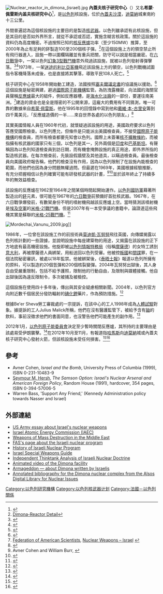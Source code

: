 {{coord|31.0013|N|35.1445|E|display=title}}
[[File:Nuclear_reactor_in_dimona_(israel).jpg|thumb]]
'''內蓋夫核子研究中心'''（{{lang-he|קריה למחקר גרעיני – נגב}}）又名'''希蒙·佩雷斯内盖夫核研究中心'''<ref>{{cite news |title=美媒：卫星图像显示以色列核研究中心大动工 |url=https://finance.sina.com.cn/tech/2021-02-27/doc-ikftpnnz0020432.shtml}}</ref>，是[[以色列|以色列]]核設施，位於[[內蓋夫沙漠|內蓋夫沙漠]]，[[迪莫納|迪莫納]]城東南約十三公里。

外間普遍認為這個核設施的主要目的是製造[[核武器|核武器]]。以色列雖承認有此核設施，但是其目的是否如外界所言，就從不承認或否認，實施含糊言核政策。關於這設施的資料仍為高度機密。不過按照已知的[[核反應爐|核反應爐]]功率（至少150MW）推算，至2000年為止有足夠的鈈製造100至200個核子彈。<ref>[http://www.globalsecurity.org/wmd/world/以色列/4is_dimona_092971_reactor_005.htm Dimona-Reactor Detail]</ref>在這個設施上方的領空禁止所有飛行器進入，設施一帶以圍欄隔離並有重兵把關，防守可以說是相當嚴密。在[[六日戰爭|六日戰爭]]中，一架以色列[[幻象3型戰鬥機|幻象3型戰鬥機]]意外飛過該設施，就被以色列發射導彈擊落。<ref>{{Cite news |url=http://www.timesonline.co.uk/tol/news/world/middle_east/article2848246.ece |title=Israel on alert for Syria airstrike |first=Uzi |last=Mahnaimi |location=Tel Aviv |work=The Sunday Times |date=November 11, 2007 |accessdate=2013-06-30 |archive-date=2008-07-26 |archive-url=https://web.archive.org/web/20080726123242/http://www.timesonline.co.uk/tol/news/world/middle_east/article2848246.ece |dead-url=no }}</ref><ref name=time19760412>{{cite news|title=How Israel got the bomb – Special Report|url=http://www.time.com/time/printout/0,8816,914023,00.html|accessdate=2011-09-30|publisher=Time|date=1976-04-12|archive-date=2013-05-01|archive-url=https://web.archive.org/web/20130501030016/http://www.time.com/time/printout/0,8816,914023,00.html|dead-url=no}}</ref>1973年，一架[[利比亞阿拉伯航空114號班機空難|迷途的利比亞客機]]飛近該設施上方的領空，以色列戰機試圖指令客機降落未成後，也是直接將其擊落，導致平民108人死亡。<ref>{{cite book| last = New| first = David S.| title = Holy War: The Rise of Militant Christian, Jewish, and Islamic Fundamentalism| url = https://archive.org/details/holywarriseofmil0000unse| year = 2002| publisher = McFarland & Company| location = USA| isbn = 0-7864-1336-0| page = [https://archive.org/details/holywarriseofmil0000unse/page/173 173]}}</ref>

核子研究中心在1958年開始動工建造，法國按照[[塞夫爾議定書|塞夫爾議定書]]的協議施以援助。<ref>{{Cite news |url=http://www.foxnews.com/story/0,2933,37959,00.html |title=Documentary Says Israel Got Nuclear Weapons From France |date=November 2, 2001 |agency=[[Associated_Press|Associated Press]] |publisher=[[Fox_News|Fox News]] }}{{Dead link|date=2019年5月 |bot=InternetArchiveBot |fix-attempted=yes }}</ref>這個設施是秘密興建，避過[[國際原子能機構|國際原子能機構]]監管。為防洩露機密，向法國的海關官員聲稱[[反應爐|反應爐]]最大的組件，例如反應器槽，是[[海水化淡廠|海水化淡廠]]的一部份，要運往南美洲。<ref>[[Federation_of_American_Scientists|Federation of American Scientists]], [http://www.fas.org/nuke/guide/israel/nuke/ Nuclear Weapons – Israel] {{Wayback|url=http://www.fas.org/nuke/guide/israel/nuke/ |date=20131112185627 }}</ref>建造的資金也是全是隱密的不公開來源，這龐大的費用有不同猜測，唯一可靠的數據來自[[希蒙·佩雷斯|希蒙·佩雷斯]]。他在1995年的回憶錄中寫到他和[[戴維·本-古里安|戴維·本-古里安]]籌到四千萬美元，「反應爐造價的一半……來自世界各處的以色列朋友。」<ref name="is2002">{{cite journal | jstor=30246784 | title=Atomic Power to Israel's Rescue: French-Israeli Nuclear Cooperation, 1949–1957 | last1=Pinkus |first1=Binyamin |last2=Tlamim |first2=Moshe | journal=Israel Studies | volume=7 | issue=1 | pages=104–138 |publisher=Indiana University Press|date=Spring 2002}}</ref>

其實美國情報人員在1960年代初，就懷疑過該設施的用途，美國政府要求以色列答應受國際檢查。以色列應允，但條件是只能派出美國檢查員，不接受[[國際原子能機構|國際原子能機構]]的檢查員，而所有檢查都要先知會以色列。國際上未簽署[[核不擴散條約|核不擴散條約]]，而被指擁有核武器的國家只有三個，以色列是其一，另外兩個是[[印度|印度]]和[[巴基斯坦|巴基斯坦]]。有聲稱因為以色列知道檢查員到訪日期，而有機會掩飾設施的真正用途，即外界所指的製造核武器。在每次檢查前，先裝設假牆壁及其他道具，以瞞過檢查員。最後檢查員向美國政府報告稱，他們的檢查沒有作用，因為以色列限制了在設施內能檢查的範圍，而他們也因為身分問題無權過問。但最遲在1969年，美國根據經驗推斷，有充分把握相信以色列確實可能有研發核武器的計畫，<ref>Avner Cohen and William Burr, {{cite journal | title = Israel crosses the threshold | journal = [http://www.thebulletin.org ''Bulletin of the Atomic Scientists''] | volume = 62 | issue = 3 | pages = 22–30 | date = May/June 2006 | url = http://thebulletin.metapress.com/content/606516727155388r/?p=c758035471444f1683e3bf336b4181aa&pi=7 | doi = 10.2968/062003008 | accessdate = 2009-08-17 | last1 = Cohen | first1 = Avner | last2 = Burr | first2 = William}}</ref><ref>{{Cite web |url=http://www.gwu.edu/~nsarchiv/NSAEBB/NSAEBB189/IN-06.pdf |title=存档副本 |accessdate=2013-06-30 |archive-date=2009-09-07 |archive-url=https://web.archive.org/web/20090907134756/http://www.gwu.edu/~nsarchiv/NSAEBB/NSAEBB189/IN-06.pdf |dead-url=no }}</ref>並於該年終止了持續多年的無效益檢查。

該設施的反應爐在1962至1964年之間某個時間起開始運作。[[以色列國防軍|以色列國防軍]]藉著所製造出的[[鈈|鈈]]元素，很可能在1967年的[[六日戰爭|六日戰爭]]前預備好首批核武器。1967年，在六日戰爭爆發前，有數架身份不明的噴射機飛越該反應爐上空。當時猜測該噴射機是[[埃及空軍|埃及空軍]]的[[米格-21戰鬥機|米格-21戰鬥機]]。但是2007年有一本受爭議的書籍中，論證道這些飛機其實是蘇聯的[[米格-25戰鬥機|米格-25戰鬥機]]。<ref>{{Cite web |url=http://yalepress.yale.edu/book.asp?isbn=9780300123173 |title=Foxbats Over Dimona: The Soviets' Nuclear Gamble in the Six-Day War |accessdate=2013-06-30 |archive-date=2013-06-03 |archive-url=https://web.archive.org/web/20130603141529/http://yalepress.yale.edu/book.asp?isbn=9780300123173 |dead-url=no }}</ref>

[[File:Mordechai_Vanunu_2009.jpg|thumb]]]]

1986年，一位曾在該設施工作的前技術員[[莫迪凱·瓦努努|莫迪凱·瓦努努]]飛往英國，向傳媒揭露以色列核計劃的一些證據，並說明設施中每座建築物的用途，又揭露在該設施的正下方地底有最高機密設施。他旋即被[[以色列|以色列]][[情報特務局|情報特務局]]（俗稱[[摩薩德|摩薩德]]）的女特工誘到[[意大利|意大利]]，再被摩薩德人員綁架，用船送回以色列受審。他被控[[叛國|叛國]]和[[間諜|間諜]]罪，在一個法院秘密審訊，被處以18年監禁。他被綁架後，《[[泰晤士報|泰晤士報]]》報道以色列所擁有的原料，可以製造約20個氫彈和200個核裂變彈。2004年瓦努努出獄後，其人身自由受嚴重限制，包括不給予護照，限制他的行動自由，及限制與媒體接觸。他自出獄後因為違反限制令，多次被捕及被檢控。

這個設施在使用四十多年後，傳出與其安全疑慮相關新聞。2004年，以色列官方向附近數千個居民分發防輻射的[[碘化鉀|碘化鉀]]藥片，作為預防措施。<ref>{{Cite news |url=http://www.abc.net.au/news/newsitems/200408/s1171510.htm |title=Israel distributes radiation pills to residents near nuclear reactor |date=August 8, 2004 |publisher=[[ABC_News_(Australia)|ABC News]] |archiveurl=https://web.archive.org/web/20040810094112/http://www.abc.net.au/news/newsitems/200408/s1171510.htm |archivedate=2004-08-10 |agency=[[Agence_France-Presse|AFP]] |deadurl=yes |accessdate=2013-06-30 }}</ref>

根據Be'er Sheva勞工審裁處的一宗提訴，在該中心的工人1998年成為[[人體試驗|人體試驗]]對象。據提訴的工人Julius Malick所稱，他們在沒有醫護監管下，被給予含有[[鈾|鈾]]的飲料，事前沒徵求他們的書面同意，也沒警告他們可能產生的副作用。<ref>{{cite news|url=http://www.haaretz.com/hasen/spages/1107980.html|title=Ex-staffer at Dimona nuclear reactor says made to drink uranium|date=2009-01-01|accessdate=2009-08-19|work=[[Haaretz|Haaretz]]|archive-date=2010-01-07|archive-url=https://web.archive.org/web/20100107210250/http://haaretz.com/hasen/spages/1107980.html|dead-url=no}}</ref>

2012年1月，[[以色列原子能委員會|以色列原子能委員會]]決定至少暫時關閉反應爐，其所持的主要理由是該處易受伊朗襲擊。<ref>{{Cite news |last=Mahnaimi |first=Uzi |title=Israelis to shut 'vulnerable' nuclear plant in Iran's sights |location=Tel Aviv |date=8 January 2012 |work=[[The_Sunday_Times|The Sunday Times]] |url=http://www.thesundaytimes.co.uk/sto/news/world_news/Middle_East/article852867.ece |accessdate=2013-06-30 |archive-date=2016-10-11 |archive-url=https://web.archive.org/web/20161011140426/http://www.thesundaytimes.co.uk/sto/news/world_news/Middle_East/article852867.ece |dead-url=no }}</ref>在2012年10月至11月，有報道指[[哈馬斯|哈馬斯]]向[[迪莫納|迪莫納]]城或內蓋夫核子研究中心發射火箭，但該核設施未受任何損害。<ref name="Debka">{{cite web|url=http://www.debka.com/article/22481/Hamas-aims-Grad-at-Dimona-reactor-%E2%80%93-payback-for-Khartoum-raid|title=Hamas aims Grad at Dimona reactor – payback for Khartoum raid|publisher=[[Debka.com|Debka.com]]|accessdate=November 17, 2012|archive-date=2017-09-18|archive-url=https://web.archive.org/web/20170918012505/http://debka.com/article/22481/Hamas-aims-Grad-at-Dimona-reactor-%E2%80%93-payback-for-Khartoum-raid|dead-url=no}}</ref><ref name="INN">{{cite web|url=http://www.israelnationalnews.com/News/News.aspx/162099#.UKeVtYf7JjI|title=First-Ever Terror Rocket Fired at Dimona Nuclear Plant|last=Ronen|first=Gill|date=November 14, 2012|publisher=[[Israel_National_News|Israel National News]]|accessdate=17 November 2012|archive-date=2020-12-14|archive-url=https://web.archive.org/web/20201214115903/https://www.israelnationalnews.com/News/News.aspx/162099#.UKeVtYf7JjI|dead-url=no}}</ref>

== 參考 ==
* Avner Cohen, ''Israel and the Bomb'', University Press of Columbia (1999), ISBN 0-231-10483-9
* [[Seymour_M._Hersh|Seymour M. Hersh]], ''The Samson Option: Israel's Nuclear Arsenal and American Foreign Policy'', Random House (1991), hardcover, 354 pages, ISBN 0-394-57006-5
* Warren Bass, 'Support Any Friend,' (Kennedy Administration policy towards Nasser and Israel)
{{Reflist}}

== 外部連結 ==
* [http://www.fas.org/nuke/guide/israel/nuke/farr.htm US Army essay about Israel's nuclear weapons]{{Wayback|url=http://www.fas.org/nuke/guide/israel/nuke/farr.htm |date=20150814024458 }}
* [http://www.iaec.gov.il/pages_e/english.asp Israel Atomic Energy Commission (IAEC)] {{Wayback|url=http://www.iaec.gov.il/pages_e/english.asp |date=20201024224619 }}
* [http://cns.miis.edu/research/wmdme/israel.htm Weapons of Mass Destruction in the Middle East]{{Wayback|url=http://cns.miis.edu/research/wmdme/israel.htm |date=20090417051800 }}
* [http://www.fas.org/nuke/guide/israel/nuke/ FAS's page about the Israeli nuclear program]{{Wayback|url=http://www.fas.org/nuke/guide/israel/nuke/ |date=20131112185627 }}
* [http://www.globalsecurity.org/wmd/world/israel/nuke.htm History of Israeli Nuclear Program]{{Wayback|url=http://www.globalsecurity.org/wmd/world/israel/nuke.htm |date=20171117034959 }}
* [http://www.globalsecurity.org/wmd/world/israel/index.html Israel Special Weapons Guide] {{Wayback|url=http://www.globalsecurity.org/wmd/world/israel/index.html |date=20201031041253 }}
* [http://www.globalsecurity.org/wmd/world/israel/doctrine.htm Independent Thinktank Analysis of Israeli Nuclear Doctrine]{{Wayback|url=http://www.globalsecurity.org/wmd/world/israel/doctrine.htm |date=20170713142707 }}
* [http://www.youtube.com/watch?v=Yf39qkvwOhU Animated video of the Dimona facility] {{Wayback|url=http://www.youtube.com/watch?v=Yf39qkvwOhU |date=20201207054802 }}
* [http://www.armagedon.org.il/dimona_english.htm Armageddon — about Dimona written by Israelis] {{Wayback|url=http://www.armagedon.org.il/dimona_english.htm |date=20201108100440 }}
* [https://web.archive.org/web/20051220053635/http://alsos.wlu.edu/qsearch.aspx?browse=places%2FDimona%2C+Israel Annotated bibliography for the Dimona nuclear complex from the Alsos Digital Library for Nuclear Issues]

[[Category:以色列研究機構|Category:以色列研究機構]]
[[Category:以色列核武器计划|Category:以色列核武器计划]]
[[Category:法國－以色列關係|Category:法國－以色列關係]]